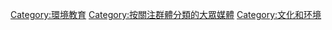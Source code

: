 [[Category:環境教育|Category:環境教育]]
[[Category:按關注群體分類的大眾媒體|Category:按關注群體分類的大眾媒體]]
[[Category:文化和环境|Category:文化和环境]]